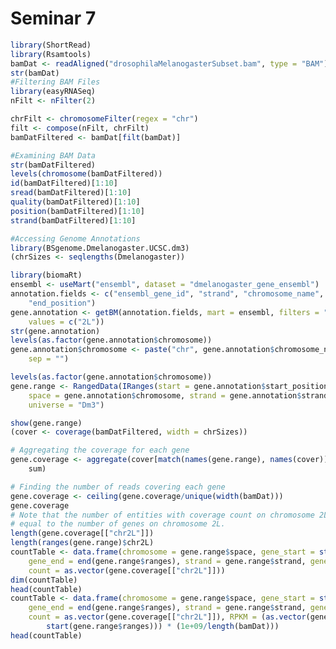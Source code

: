 Seminar 7
========================================================


```r
library(ShortRead)
library(Rsamtools)
bamDat <- readAligned("drosophilaMelanogasterSubset.bam", type = "BAM")
str(bamDat)
#Filtering BAM Files
library(easyRNASeq)
nFilt <- nFilter(2)

chrFilt <- chromosomeFilter(regex = "chr")
filt <- compose(nFilt, chrFilt)
bamDatFiltered <- bamDat[filt(bamDat)]

#Examining BAM Data
str(bamDatFiltered)
levels(chromosome(bamDatFiltered))
id(bamDatFiltered)[1:10]
sread(bamDatFiltered)[1:10]
quality(bamDatFiltered)[1:10]
position(bamDatFiltered)[1:10]
strand(bamDatFiltered)[1:10]

#Accessing Genome Annotations
library(BSgenome.Dmelanogaster.UCSC.dm3)
(chrSizes <- seqlengths(Dmelanogaster))

library(biomaRt)
ensembl <- useMart("ensembl", dataset = "dmelanogaster_gene_ensembl")
annotation.fields <- c("ensembl_gene_id", "strand", "chromosome_name", "start_position", 
    "end_position")
gene.annotation <- getBM(annotation.fields, mart = ensembl, filters = "chromosome_name", 
    values = c("2L"))
str(gene.annotation)
levels(as.factor(gene.annotation$chromosome))
gene.annotation$chromosome <- paste("chr", gene.annotation$chromosome_name, 
    sep = "")

levels(as.factor(gene.annotation$chromosome))
gene.range <- RangedData(IRanges(start = gene.annotation$start_position, end = gene.annotation$end_position), 
    space = gene.annotation$chromosome, strand = gene.annotation$strand, gene = gene.annotation$ensembl_gene_id, 
    universe = "Dm3")

show(gene.range)
(cover <- coverage(bamDatFiltered, width = chrSizes))

# Aggregating the coverage for each gene
gene.coverage <- aggregate(cover[match(names(gene.range), names(cover))], ranges(gene.range), 
    sum)

# Finding the number of reads covering each gene
gene.coverage <- ceiling(gene.coverage/unique(width(bamDat)))
gene.coverage
# Note that the number of entities with coverage count on chromosome 2L is
# equal to the number of genes on chromosome 2L.
length(gene.coverage[["chr2L"]])
length(ranges(gene.range)$chr2L)
countTable <- data.frame(chromosome = gene.range$space, gene_start = start(gene.range$ranges), 
    gene_end = end(gene.range$ranges), strand = gene.range$strand, gene = gene.range$gene, 
    count = as.vector(gene.coverage[["chr2L"]]))
dim(countTable)
head(countTable)
countTable <- data.frame(chromosome = gene.range$space, gene_start = start(gene.range$ranges), 
    gene_end = end(gene.range$ranges), strand = gene.range$strand, gene = gene.range$gene, 
    count = as.vector(gene.coverage[["chr2L"]]), RPKM = (as.vector(gene.coverage[["chr2L"]])/(end(gene.range$ranges) - 
        start(gene.range$ranges))) * (1e+09/length(bamDat)))
head(countTable)
```


